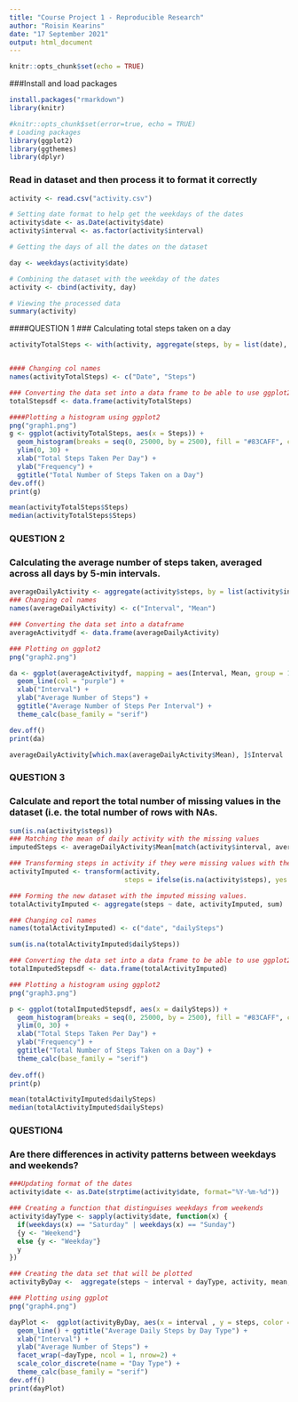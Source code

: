 ```yaml
---
title: "Course Project 1 - Reproducible Research"
author: "Roisin Kearins"
date: "17 September 2021"
output: html_document
---
```


```r
knitr::opts_chunk$set(echo = TRUE)
```
###Install and load packages

```r
install.packages("rmarkdown")
library(knitr)

#knitr::opts_chunk$set(error=true, echo = TRUE)
# Loading packages
library(ggplot2)
library(ggthemes)
library(dplyr)

```

### Read in dataset and then process it to format it correctly


```r
activity <- read.csv("activity.csv")

# Setting date format to help get the weekdays of the dates
activity$date <- as.Date(activity$date)
activity$interval <- as.factor(activity$interval)

# Getting the days of all the dates on the dataset

day <- weekdays(activity$date)

# Combining the dataset with the weekday of the dates
activity <- cbind(activity, day)

# Viewing the processed data
summary(activity)
```

####QUESTION 1
### Calculating total steps taken on a day
```r
activityTotalSteps <- with(activity, aggregate(steps, by = list(date), sum, na.rm = TRUE))


#### Changing col names
names(activityTotalSteps) <- c("Date", "Steps")

### Converting the data set into a data frame to be able to use ggplot2
totalStepsdf <- data.frame(activityTotalSteps)

####Plotting a histogram using ggplot2
png("graph1.png")
g <- ggplot(activityTotalSteps, aes(x = Steps)) + 
  geom_histogram(breaks = seq(0, 25000, by = 2500), fill = "#83CAFF", col = "black") + 
  ylim(0, 30) + 
  xlab("Total Steps Taken Per Day") + 
  ylab("Frequency") + 
  ggtitle("Total Number of Steps Taken on a Day")
dev.off()
print(g)
```
```r
mean(activityTotalSteps$Steps)
median(activityTotalSteps$Steps)
```

### QUESTION 2
### Calculating the average number of steps taken, averaged across all days by 5-min intervals.
```r
averageDailyActivity <- aggregate(activity$steps, by = list(activity$interval), FUN = mean, na.rm = TRUE)
### Changing col names
names(averageDailyActivity) <- c("Interval", "Mean")

### Converting the data set into a dataframe
averageActivitydf <- data.frame(averageDailyActivity)

### Plotting on ggplot2
png("graph2.png")

da <- ggplot(averageActivitydf, mapping = aes(Interval, Mean, group = 1)) + 
  geom_line(col = "purple") +
  xlab("Interval") + 
  ylab("Average Number of Steps") + 
  ggtitle("Average Number of Steps Per Interval") +
  theme_calc(base_family = "serif")

dev.off()
print(da)
```

```r

averageDailyActivity[which.max(averageDailyActivity$Mean), ]$Interval
```


### QUESTION 3
### Calculate and report the total number of missing values in the dataset (i.e. the total number of rows with NAs.

```r
sum(is.na(activity$steps))
### Matching the mean of daily activity with the missing values
imputedSteps <- averageDailyActivity$Mean[match(activity$interval, averageDailyActivity$Interval)]

### Transforming steps in activity if they were missing values with the filled values from above.
activityImputed <- transform(activity, 
                             steps = ifelse(is.na(activity$steps), yes = imputedSteps, no = activity$steps))

### Forming the new dataset with the imputed missing values.
totalActivityImputed <- aggregate(steps ~ date, activityImputed, sum)

### Changing col names
names(totalActivityImputed) <- c("date", "dailySteps")

sum(is.na(totalActivityImputed$dailySteps))

### Converting the data set into a data frame to be able to use ggplot2
totalImputedStepsdf <- data.frame(totalActivityImputed)

### Plotting a histogram using ggplot2
png("graph3.png")

p <- ggplot(totalImputedStepsdf, aes(x = dailySteps)) + 
  geom_histogram(breaks = seq(0, 25000, by = 2500), fill = "#83CAFF", col = "magenta") + 
  ylim(0, 30) + 
  xlab("Total Steps Taken Per Day") + 
  ylab("Frequency") + 
  ggtitle("Total Number of Steps Taken on a Day") + 
  theme_calc(base_family = "serif")
  
dev.off()
print(p)
```

```r
mean(totalActivityImputed$dailySteps)
median(totalActivityImputed$dailySteps)
```
### QUESTION4

### Are there differences in activity patterns between weekdays and weekends?

```r
###Updating format of the dates
activity$date <- as.Date(strptime(activity$date, format="%Y-%m-%d"))

### Creating a function that distinguises weekdays from weekends
activity$dayType <- sapply(activity$date, function(x) {
  if(weekdays(x) == "Saturday" | weekdays(x) == "Sunday")
  {y <- "Weekend"}
  else {y <- "Weekday"}
  y
})

### Creating the data set that will be plotted
activityByDay <-  aggregate(steps ~ interval + dayType, activity, mean, na.rm = TRUE)

### Plotting using ggplot
png("graph4.png")

dayPlot <-  ggplot(activityByDay, aes(x = interval , y = steps, color = dayType, group =1)) + 
  geom_line() + ggtitle("Average Daily Steps by Day Type") + 
  xlab("Interval") + 
  ylab("Average Number of Steps") +
  facet_wrap(~dayType, ncol = 1, nrow=2) +
  scale_color_discrete(name = "Day Type") +
  theme_calc(base_family = "serif")
dev.off()
print(dayPlot) 
```